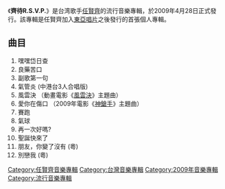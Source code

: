 {{Unreferenced|time=2021-01-16T00:41:33+00:00}}
{{Infobox album
| name       = 齊待R.S.V.P.
| type       = [[專輯|專輯]]
| artist     = [[任賢齊|任賢齊]]
| cover      = <!-- 檔案不存在 Ren23.jpg -->
| recorded   = 
<!-- 未知參數 | background = #CFDCE6 -->
| released   = 2009年4月28日
| genre      = [[華語流行音樂|華語流行音樂]]
| label      = [[東亞唱片_(集團)|東亞唱片]]
| length     = 51:53
| producer   = 
| reviews    = 
| prev_title = [[如果沒有你_(任賢齊專輯)|如果沒有你]]
| prev_year  = 2007
| next_title = [[音樂旅行者|音樂旅行者]]
| next_year  = 2010
}}
《'''齊待R.S.V.P.'''》是台湾歌手[[任賢齊|任賢齊]]的流行音樂專輯，於2009年4月28日正式發行。該專輯是任賢齊加入[[東亞唱片_(集團)|東亞唱片]]之後發行的首張個人專輯。

==曲目==
#嘿嘿岱日查
#良藥苦口
#副歌第一句
#氣管炎 (中港台3人合唱版)
#風雲決 （動畫電影《[[風雲決|風雲決]]》主題曲）
#愛你在傷口 （2009年電影《[[神鎗手_(香港電影)|神鎗手]]》主題曲）
#賽跑
#氣球
#再一次好嗎?
#聖誕快來了
#朋友，你變了沒有 (粵)
#別戀我 (粵)

[[Category:任賢齊音樂專輯|Category:任賢齊音樂專輯]]
[[Category:台灣音樂專輯|Category:台灣音樂專輯]]
[[Category:2009年音樂專輯|Category:2009年音樂專輯]]
[[Category:流行音樂專輯|Category:流行音樂專輯]]